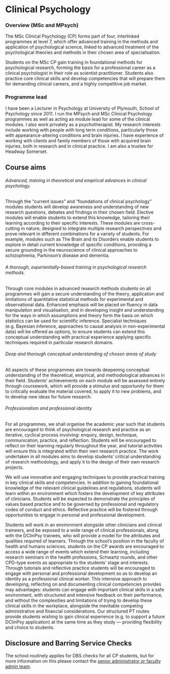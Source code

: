 # Clinical Psychology

### Overview (MSc and MPsych)

The MSc Clinical Psychology (CP) forms part of four, interlinked programmes at
level 7, which offer advanced training in the methods and application of
psychological science, linked to advanced treatment of the psychological
theories and methods in their chosen area of specialisation.

Students on the MSc CP gain training in foundational methods for psychological
research, forming the basis for a professional career as a clinical psychologist
in their role as scientist practitioner. Students also practice core clinical
skills and develop competencies that will prepare them for demanding clinical
careers, and a highly competitive job market.

### Programme lead

I have been a Lecturer in Psychology at University of Plymouth, School of 
Psychology since 2011. I run the MPsych and MSc Clinical Psychology programmes 
as well as acting as module lead for some of the clinical modules. I also work 
privately as a psychotherapist. My research interests include working with 
people with long term conditions, particularly those with appearance-altering 
conditions and brain injuries. I have experience of working with clients and 
family members of those with acquired brain injuries, both in research and in 
clinical practice. I am also a trustee for Headway Somerset.  

## Course aims

###### Advanced, training in theoretical and empirical advances in clinical psychology.

Through the “current issues” and “foundations of clinical psychology” modules
students will develop awareness and understanding of new research questions,
debates and findings in their chosen field. Elective modules will enable
students to extend this knowledge, tailoring their learning according to their
specific interests. These modules are cross-cutting in nature, designed to
integrate multiple research perspectives and prove relevant in different
combinations for a variety of students. For example, modules such as The Brain
and its Disorders enable students to explore in detail current knowledge of
specific conditions, providing a secure grounding in the neuroscience of
clinical approaches to schizophrenia, Parkinson’s disease and dementia.

###### A thorough, experientially-based training in psychological research methods.

Through core modules in advanced research methods students on all programmes
will gain a secure understanding of the theory, application and limitations of
quantitative statistical methods for experimental and observational data.
Enhanced emphasis will be placed on fluency in data manipulation and
visualisation, and in developing insight and understanding for the ways in which
assumptions and theory form the basis on which statistics can be used for
scientific inference. Specialist techniques (e.g. Bayesian inference, approaches
to causal analysis in non-experimental data) will be offered as options, to
ensure students can extend this conceptual understanding with practical
experience applying specific techniques required in particular research domains.

###### Deep and thorough conceptual understanding of chosen areas of study

All aspects of these programmes aim towards deepening conceptual understanding
of the theoretical, empirical, and methodological advances in their field.
Students’ achievements on each module will be assessed entirely through
coursework, which will provide a stimulus and opportunity for them to critically
evaluate the material covered, to apply it to new problems, and to develop new
ideas for future research.

###### Professionalism and professional identity

For all programmes, we shall organise the academic year such that students are
encouraged to think of psychological research and practice as an iterative,
cyclical process involving: enquiry, design, technique, communication, practice,
and reflection. Students will be encouraged to reflect on their learning
regularly throughout the year, and tutorial activities will ensure this is
integrated within their own research practice. The work undertaken in all
modules aims to develop students’ critical understanding of research
methodology, and apply it to the design of their own research projects.

We will use innovative and engaging techniques to provide practical training in
key clinical skills and competencies. In addition to gaining foundational
knowledge of the relevant clinical guidelines and regulations, students will
learn within an environment which fosters the development of key attributes of
clinicians. Students will be expected to demonstrate the principles of values
based practice and to be governed by professional and regulatory codes of
conduct and ethics. Reflective practice will be fostered through opportunities
to engage in personal and professional development.

Students will work in an environment alongside other clinicians and clinical
traineers, and be exposed to a wide range of clinical professionals, along with
the DClinPsy trainees, who will provide a model for the attributes and qualities
required of learners. Through the school’s position in the faculty of health and
humans sciences, students on the CP awards are encouraged to access a wide range
of events which extend their learning, including research seminars in the health
professions, Schwartz rounds, and other CPD-type events as appropriate to the
students’ stage and interests. Through tutorials and reflective practice
students will be encouraged to engage with personal and professional development
so as to develop an identity as a professional clinical worker. This intensive
approach to developing, reflecting on and documenting clinical competencies
provides may advantages: students can engage with important clinical skills in a
safe environment, with structured and intensive feedback on their performance,
and without the complexities and limitations of trying to develop these clinical
skills in the workplace, alongside the inevitable competing administrative and
financial considerations. Our structured PT routes provide students wishing to
gain clinical experience (e.g. to support a future DClinPsy application) at the
same time as they study — providing flexibility and choice to students.

## Disclosure and Barring Service Checks

The school routinely applies for DBS checks for all CP students, but for more
information on this please contact the
[senior administrator or faculty admin team](#facultyadmin).
